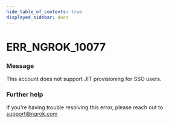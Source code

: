 ```yaml
---
hide_table_of_contents: true
displayed_sidebar: docs
---
```



# ERR_NGROK_10077

### Message
This account does not support JIT provisioning for SSO users.

<ErrorDetails error='err_ngrok_10077' />


### Further help
If you're having trouble resolving this error, please reach out to [support@ngrok.com](mailto:support@ngrok.com?subject=Help%20with%20ERR_NGROK_10077)

